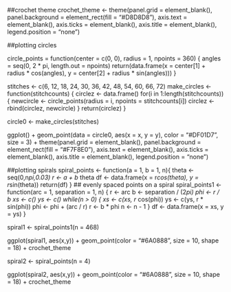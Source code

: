 ##crochet theme
crochet_theme <- theme(panel.grid = element_blank(), 
                       panel.background = element_rect(fill = "#D8D8D8"),
                       axis.text = element_blank(), 
                       axis.ticks = element_blank(), 
                       axis.title = element_blank(),
                       legend.position = "none")

##plotting circles

circle_points = function(center = c(0, 0), radius = 1, npoints = 360) {
  angles = seq(0, 2 * pi, length.out = npoints)
  return(data.frame(x = center[1] + radius * cos(angles),
                    y = center[2] + radius * sin(angles)))
}

stitches <- c(6, 12, 18, 24, 30, 36, 42, 48,
              54, 60, 66, 72)
make_circles <- function(stitchcounts) {
  circlez <- data.frame()
  for(i in 1:length(stitchcounts)) {
    newcircle <- circle_points(radius = i, npoints = stitchcounts[i])
    circlez <- rbind(circlez, newcircle)
  }
  return(circlez)
}

circle0 <- make_circles(stitches)


ggplot() + geom_point(data = circle0, 
                      aes(x = x, y = y), 
                      color = "#DF01D7", size = 3) +
  theme(panel.grid = element_blank(), 
        panel.background = element_rect(fill = "#F7F8E0"),
        axis.text = element_blank(), 
        axis.ticks = element_blank(), 
        axis.title = element_blank(),
        legend.position = "none")


##plotting spirals
spiral_points <- function(a = 1, b = 1, n){
  theta <- seq(0,n*pi,0.03)
  r <- a + b * theta
  df <- data.frame(x = r*cos(theta), y = r*sin(theta))
  return(df)
}
## evenly spaced points on a spiral
spiral_points1 <- function(arc = 1, separation = 1, n) {
  r <- arc
  b <- separation / (2*pi)
  phi <- r / b
  xs <- c()
  ys <- c()
  while(n > 0) {
    xs <- c(xs, r * cos(phi))
    ys <- c(ys, r * sin(phi))
    phi <- phi + (arc / r)
    r <- b * phi
    n <- n - 1
  }
  df <- data.frame(x = xs, y = ys)
}


spiral1 <- spiral_points1(n = 468)

ggplot(spiral1, aes(x,y)) + geom_point(color = "#6A0888", 
                                       size = 10, shape = 18) +
  crochet_theme


spiral2 <- spiral_points(n = 4)

ggplot(spiral2, aes(x,y)) + geom_point(color = "#6A0888", 
                                       size = 10, shape = 18) +
  crochet_theme
